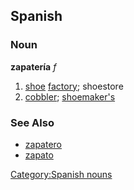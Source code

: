 == Spanish ==
=== Noun ===
'''zapatería''' ''f''
# [[shoe]] [[factory]]; shoestore
# [[cobbler]]; [[shoemaker's]]

=== See Also ===
*[[zapatero]]
*[[zapato]]

[[Category:Spanish nouns]]